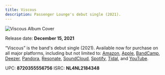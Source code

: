 ```yaml
---
title: Viscous
description: Passenger Lounge's debut single (2021).
---
```


![Viscous Album Cover](../../images/viscous-album-cover.jpg)
<PageDescription>

Release date: <strong>December 15, 2021</strong>

</PageDescription>

“Viscous” is the band's debut single (2021). Available now for purchase
on all major platforms, including but not limited to:
[Amazon](https://music.amazon.com/albums/B09NL54VFT?ref=dm_ff_linkfire&tag=univemuisc-central-21&ie=UTF8&linkCode=as2&ascsubtag=c8bfbb5b8037b7aac8507928a87e8af0),
[Apple](https://music.apple.com/us/album/viscous-single/1600084402), 
[BandCamp](https://passengerlounge.bandcamp.com/track/viscous), 
[Deezer](https://www.deezer.com/us/track/1589039992),
[Pandora](https://www.pandora.com/artist/passenger-lounge/viscous-single/ALXnXxxPl9dlK72),
[Resonate](https://stream.resonate.coop/artist/19140/release/viscous),
[SoundCloud](https://soundcloud.com/passengerlounge/viscous),
[Spotify](https://open.spotify.com/track/5ydIU7sbi9c89avQiVllcC?si=FxsfISfoQvumEXVykgMGLQ),
[Tidal](http://listen.tidalhifi.com/track/208962742), and
[YouTube](https://music.youtube.com/playlist?list=OLAK5uy_mZQkjDLvt-hsptFOCBvjZT7NsvHWqYqrA).

UPC: <strong>8720355556756</strong>
ISRC: <strong>NL4NL2184348</strong>
